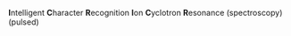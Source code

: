 '''I'''ntelligent '''C'''haracter '''R'''ecognition
'''I'''on '''C'''yclotron '''R'''esonance (spectroscopy) (pulsed)